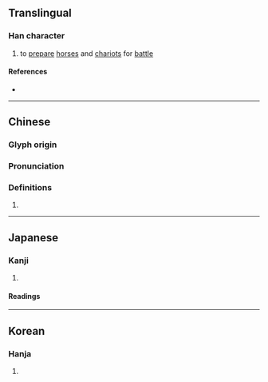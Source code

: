 {{character info/new}}
==Translingual==

===Han character===
{{Han char|rn=53|rad=广|as=12|sn=15|four=00282|canj=ICNO|ids=⿸广欽}}

# to [[prepare]] [[horse]]s and [[chariot]]s for [[battle]]

====References====
* {{Han ref|kx=0350.270|dkj=09488|dj=0662.010|hdz=20902.100|uh=5EDE|ud=24286|bh=E574|bd=58740}}

----

==Chinese==
{{zh-forms|s=𫷷}}

===Glyph origin===
{{Han etym}}

===Pronunciation===
{{zh-pron
|m=xīn
|c=jam1
|mc=y
|oc=y
|cat=
}}

===Definitions===
{{zh-hanzi}}

# {{zh-used2|n}}

----

==Japanese==

===Kanji===
{{ja-kanji|grade=|rs=广12}}

# {{rfdef|ja|sort=广12}}

====Readings====
{{rfv-pron|ja}}
{{ja-readings
|goon=こん<こん<こむ
|kanon=きん<きん<きむ
|kun=おこ-す, つら-ねる
}}
{{ja-readings
|goon=ごん<ごん<ごむ
|kanon=ぎん<ぎん<ぎむ
|kun=いか-る, ふさ-がる
}}
{{ja-readings
|goon=けん<けん<けむ
|kanon=かん<かん<かむ
|kun=けわ-し.い<けは-し.い
}}

----

==Korean==

===Hanja===
{{ko-hanja|hangeul=흠|rv=heum|mr=hŭm}}

# {{rfdef|ko|sort=广12}}